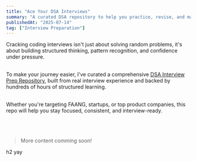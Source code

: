 ```yaml
---
title: "Ace Your DSA Interviews"
summary: "A curated DSA repository to help you practice, revise, and master coding interview essentials with 600+ questions, topic-wise organization, and a 20-day revision plan.Perfect for intermediate programmers targeting top tech companies!."
publishedAt: "2025-07-14"
tag: ["Interview Preparation"]
---
```


Cracking coding interviews isn't just about solving random problems, it's about building structured thinking, pattern recognition, and confidence under pressure.
<br></br>

To make your journey easier, I’ve curated a comprehensive [DSA Interview Prep Repository](https://github.com/divyadhimaan/algo-vault), built from real interview experience and backed by hundreds of hours of structured learning.
<br></br>

Whether you're targeting FAANG, startups, or top product companies, this repo will help you stay focused, consistent, and interview-ready.
<br></br>
<br></br>

> More content comming soon!

h2 yay